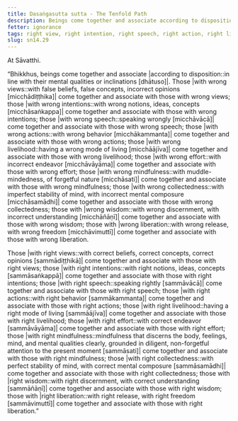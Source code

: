 ```yaml
---
title: Dasaṅgasutta sutta - The Tenfold Path
description: Beings come together and associate according to disposition. Those with wrong views come together and associate with those with wrong views, and similar for the other eight factors. Those with right views come together and associate with those with right views, and similar for the other eight factors.
fetter: ignorance
tags: right view, right intention, right speech, right action, right livelihood, right effort, right mindfulness, right collectedness, right wisdom, right liberation, wrong view, wrong intention, wrong speech, wrong action, wrong livelihood, wrong effort, wrong mindfulness, wrong collectedness, wrong wisdom, wrong liberation, beings, friendship, sn, sn12-21, sn14
slug: sn14.29
---
```


At Sāvatthi.

“Bhikkhus, beings come together and associate |according to disposition::in line with their mental qualities or inclinations [dhātuso]|. Those |with wrong views::with false beliefs, false concepts, incorrect opinions [micchādiṭṭhika]| come together and associate with those with wrong views; those |with wrong intentions::with wrong notions, ideas, concepts [micchāsaṅkappa]| come together and associate with those with wrong intentions; those |with wrong speech::speaking wrongly [micchāvācā]| come together and associate with those with wrong speech; those |with wrong actions::with wrong behavior [micchākammanta]| come together and associate with those with wrong actions; those |with wrong livelihood::having a wrong mode of living [micchāājīva]| come together and associate with those with wrong livelihood; those |with wrong effort::with incorrect endeavor [micchāvāyāma]| come together and associate with those with wrong effort; those |with wrong mindfulness::with muddle-mindedness, of forgetful nature [micchāsati]| come together and associate with those with wrong mindfulness; those |with wrong collectedness::with imperfect stability of mind, with incorrect mental composure [micchāsamādhi]| come together and associate with those with wrong collectedness; those with |wrong wisdom::with wrong discernment, with incorrect understanding [micchāñāṇī]| come together and associate with those with wrong wisdom; those with |wrong liberation::with wrong release, with wrong freedom [micchāvimuttī]| come together and associate with those with wrong liberation.

Those |with right views::with correct beliefs, correct concepts, correct opinions [sammādiṭṭhikā]| come together and associate with those with right views; those |with right intentions::with right notions, ideas, concepts [sammāsaṅkappā]| come together and associate with those with right intentions; those |with right speech::speaking rightly [sammāvācā]| come together and associate with those with right speech; those |with right actions::with right behavior [sammākammanta]| come together and associate with those with right actions; those |with right livelihood::having a right mode of living [sammāājīva]| come together and associate with those with right livelihood; those |with right effort::with correct endeavor [sammāvāyāma]| come together and associate with those with right effort; those |with right mindfulness::mindfulness that discerns the body, feelings, mind, and mental qualities clearly, grounded in diligent, non-forgetful attention to the present moment [sammāsati]| come together and associate with those with right mindfulness; those |with right collectedness::with perfect stability of mind, with correct mental composure [sammāsamādhi]| come together and associate with those with right collectedness; those with |right wisdom::with right discernment, with correct understanding [sammāñāṇī]| come together and associate with those with right wisdom; those with |right liberation::with right release, with right freedom [sammāvimuttī]| come together and associate with those with right liberation.”